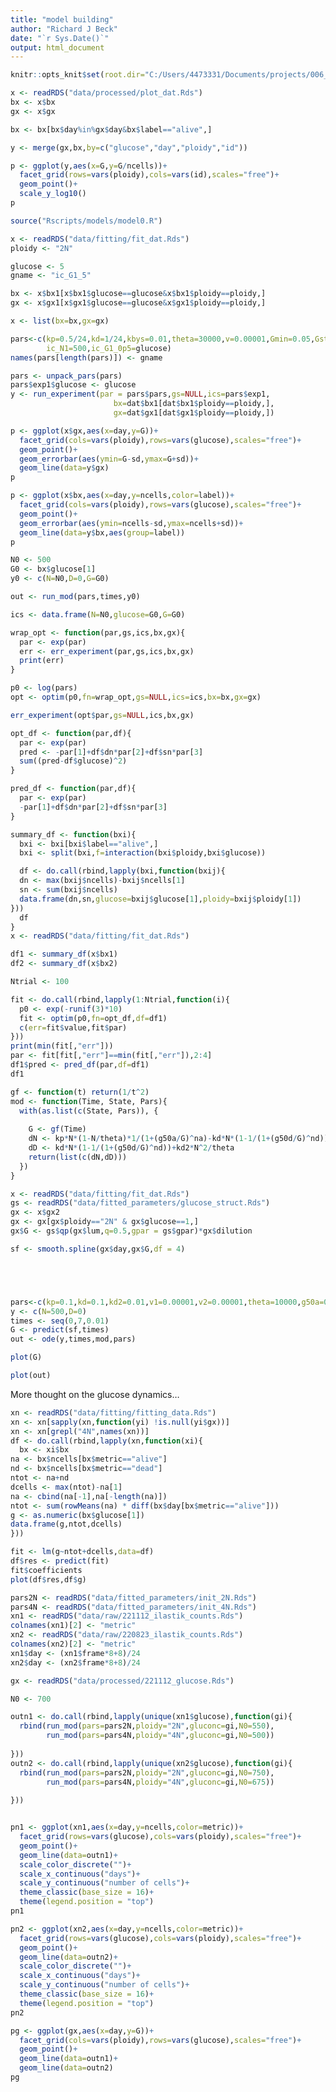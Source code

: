 ```yaml
---
title: "model building"
author: "Richard J Beck"
date: "`r Sys.Date()`"
output: html_document
---
```


```r
knitr::opts_knit$set(root.dir="C:/Users/4473331/Documents/projects/006_ploidyModeling/06_ploidy_glucose/glucose_wgd/")
```


```r

x <- readRDS("data/processed/plot_dat.Rds")
bx <- x$bx
gx <- x$gx

bx <- bx[bx$day%in%gx$day&bx$label=="alive",]

y <- merge(gx,bx,by=c("glucose","day","ploidy","id"))

p <- ggplot(y,aes(x=G,y=G/ncells))+
  facet_grid(rows=vars(ploidy),cols=vars(id),scales="free")+
  geom_point()+
  scale_y_log10()
p
```


```r

source("Rscripts/models/model0.R")

x <- readRDS("data/fitting/fit_dat.Rds")
ploidy <- "2N"

glucose <- 5
gname <- "ic_G1_5"

bx <- x$bx1[x$bx1$glucose==glucose&x$bx1$ploidy==ploidy,]
gx <- x$gx1[x$gx1$glucose==glucose&x$gx1$ploidy==ploidy,]

x <- list(bx=bx,gx=gx)

pars<-c(kp=0.5/24,kd=1/24,kbys=0.01,theta=30000,v=0.00001,Gmin=0.05,Gstar=0.1,
        ic_N1=500,ic_G1_0p5=glucose)
names(pars[length(pars)]) <- gname

pars <- unpack_pars(pars)
pars$exp1$glucose <- glucose
y <- run_experiment(par = pars$pars,gs=NULL,ics=pars$exp1,
                       bx=dat$bx1[dat$bx1$ploidy==ploidy,],
                       gx=dat$gx1[dat$gx1$ploidy==ploidy,])

p <- ggplot(x$gx,aes(x=day,y=G))+
  facet_grid(cols=vars(ploidy),rows=vars(glucose),scales="free")+
  geom_point()+
  geom_errorbar(aes(ymin=G-sd,ymax=G+sd))+
  geom_line(data=y$gx)
p

p <- ggplot(x$bx,aes(x=day,y=ncells,color=label))+
  facet_grid(cols=vars(ploidy),rows=vars(glucose),scales="free")+
  geom_point()+
  geom_errorbar(aes(ymin=ncells-sd,ymax=ncells+sd))+
  geom_line(data=y$bx,aes(group=label))
p

```

```r
N0 <- 500
G0 <- bx$glucose[1]
y0 <- c(N=N0,D=0,G=G0)

out <- run_mod(pars,times,y0)

ics <- data.frame(N=N0,glucose=G0,G=G0)

wrap_opt <- function(par,gs,ics,bx,gx){
  par <- exp(par)
  err <- err_experiment(par,gs,ics,bx,gx)
  print(err)
}

p0 <- log(pars)
opt <- optim(p0,fn=wrap_opt,gs=NULL,ics=ics,bx=bx,gx=gx)

err_experiment(opt$par,gs=NULL,ics,bx,gx)

```

```r

opt_df <- function(par,df){
  par <- exp(par)
  pred <- -par[1]+df$dn*par[2]+df$sn*par[3]
  sum((pred-df$glucose)^2)
}

pred_df <- function(par,df){
  par <- exp(par)
  -par[1]+df$dn*par[2]+df$sn*par[3]
}

summary_df <- function(bxi){
  bxi <- bxi[bxi$label=="alive",]
  bxi <- split(bxi,f=interaction(bxi$ploidy,bxi$glucose))

  df <- do.call(rbind,lapply(bxi,function(bxij){
  dn <- max(bxij$ncells)-bxij$ncells[1]
  sn <- sum(bxij$ncells)
  data.frame(dn,sn,glucose=bxij$glucose[1],ploidy=bxij$ploidy[1])
}))
  df
}
x <- readRDS("data/fitting/fit_dat.Rds")

df1 <- summary_df(x$bx1)
df2 <- summary_df(x$bx2)

Ntrial <- 100

fit <- do.call(rbind,lapply(1:Ntrial,function(i){
  p0 <- exp(-runif(3)*10)
  fit <- optim(p0,fn=opt_df,df=df1)
  c(err=fit$value,fit$par)
}))
print(min(fit[,"err"]))
par <- fit[fit[,"err"]==min(fit[,"err"]),2:4] 
df1$pred <- pred_df(par,df=df1)
df1
```

```r



gf <- function(t) return(1/t^2)
mod <- function(Time, State, Pars){
  with(as.list(c(State, Pars)), {
    
    G <- gf(Time)
    dN <- kp*N*(1-N/theta)*1/(1+(g50a/G)^na)-kd*N*(1-1/(1+(g50d/G)^nd))-kd2*N^2/theta
    dD <- kd*N*(1-1/(1+(g50d/G)^nd))+kd2*N^2/theta
    return(list(c(dN,dD)))
  })
}

x <- readRDS("data/fitting/fit_dat.Rds")
gs <- readRDS("data/fitted_parameters/glucose_struct.Rds")
gx <- x$gx2
gx <- gx[gx$ploidy=="2N" & gx$glucose==1,]
gx$G <- gs$qp(gx$lum,q=0.5,gpar = gs$gpar)*gx$dilution

sf <- smooth.spline(gx$day,gx$G,df = 4)





pars<-c(kp=0.1,kd=0.1,kd2=0.01,v1=0.00001,v2=0.00001,theta=10000,g50a=0.2,na=1,g50d=0.01,nd=1)
y <- c(N=500,D=0)
times <- seq(0,7,0.01)
G <- predict(sf,times)
out <- ode(y,times,mod,pars)

plot(G)

plot(out)

```

More thought on the glucose dynamics...

```r

xn <- readRDS("data/fitting/fitting_data.Rds")
xn <- xn[sapply(xn,function(yi) !is.null(yi$gx))]
xn <- xn[grepl("4N",names(xn))]
df <- do.call(rbind,lapply(xn,function(xi){
  bx <- xi$bx
na <- bx$ncells[bx$metric=="alive"]
nd <- bx$ncells[bx$metric=="dead"]
ntot <- na+nd
dcells <- max(ntot)-na[1]
na <- cbind(na[-1],na[-length(na)])
ntot <- sum(rowMeans(na) * diff(bx$day[bx$metric=="alive"]))
g <- as.numeric(bx$glucose[1])
data.frame(g,ntot,dcells)  
}))

fit <- lm(g~ntot+dcells,data=df)
df$res <- predict(fit)
fit$coefficients
plot(df$res,df$g)
```

```r
pars2N <- readRDS("data/fitted_parameters/init_2N.Rds")
pars4N <- readRDS("data/fitted_parameters/init_4N.Rds")
xn1 <- readRDS("data/raw/221112_ilastik_counts.Rds")
colnames(xn1)[2] <- "metric"
xn2 <- readRDS("data/raw/220823_ilastik_counts.Rds")
colnames(xn2)[2] <- "metric"
xn1$day <- (xn1$frame*8+8)/24
xn2$day <- (xn2$frame*8+8)/24

gx <- readRDS("data/processed/221112_glucose.Rds")

N0 <- 700

outn1 <- do.call(rbind,lapply(unique(xn1$glucose),function(gi){
  rbind(run_mod(pars=pars2N,ploidy="2N",gluconc=gi,N0=550),
        run_mod(pars=pars4N,ploidy="4N",gluconc=gi,N0=500))
  
}))
outn2 <- do.call(rbind,lapply(unique(xn2$glucose),function(gi){
  rbind(run_mod(pars=pars2N,ploidy="2N",gluconc=gi,N0=750),
        run_mod(pars=pars4N,ploidy="4N",gluconc=gi,N0=675))
  
}))


pn1 <- ggplot(xn1,aes(x=day,y=ncells,color=metric))+
  facet_grid(rows=vars(glucose),cols=vars(ploidy),scales="free")+
  geom_point()+
  geom_line(data=outn1)+
  scale_color_discrete("")+
  scale_x_continuous("days")+
  scale_y_continuous("number of cells")+
  theme_classic(base_size = 16)+
  theme(legend.position = "top")
pn1

pn2 <- ggplot(xn2,aes(x=day,y=ncells,color=metric))+
  facet_grid(rows=vars(glucose),cols=vars(ploidy),scales="free")+
  geom_point()+
  geom_line(data=outn2)+
  scale_color_discrete("")+
  scale_x_continuous("days")+
  scale_y_continuous("number of cells")+
  theme_classic(base_size = 16)+
  theme(legend.position = "top")
pn2

pg <- ggplot(gx,aes(x=day,y=G))+
  facet_grid(cols=vars(ploidy),rows=vars(glucose),scales="free")+
  geom_point()+
  geom_line(data=outn1)+
  geom_line(data=outn2)
pg

```
